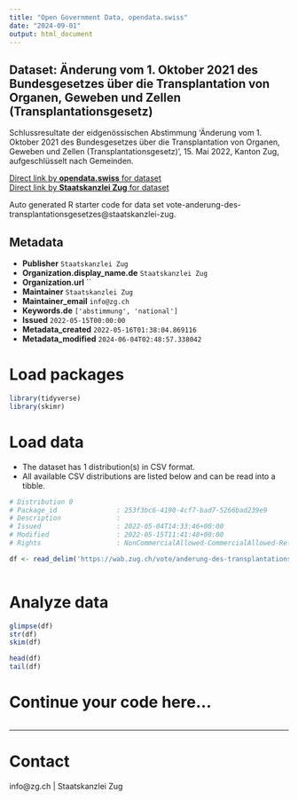 ```yaml
---
title: "Open Government Data, opendata.swiss"
date: "2024-09-01"
output: html_document
---
```


## Dataset: Änderung vom 1. Oktober 2021 des Bundesgesetzes über die Transplantation von Organen, Geweben und Zellen (Transplantationsgesetz)

Schlussresultate der eidgenössischen Abstimmung 'Änderung vom 1. Oktober 2021 des Bundesgesetzes über die Transplantation von Organen, Geweben und Zellen (Transplantationsgesetz)', 15. Mai 2022, Kanton Zug, aufgeschlüsselt nach Gemeinden.

[Direct link by **opendata.swiss** for dataset](https://opendata.swiss/de/dataset/anderung-vom-1-oktober-2021-des-bundesgesetzes-uber-die-transplantation-von-organen-geweben-und)<br>
[Direct link by **Staatskanzlei Zug** for dataset](https://wab.zug.ch/vote/anderung-des-transplantationsgesetzes/data)

Auto generated R starter code for data set vote-anderung-des-transplantationsgesetzes@staatskanzlei-zug.

## Metadata

- **Publisher** `Staatskanzlei Zug`
- **Organization.display_name.de** `Staatskanzlei Zug`
- **Organization.url** ``
- **Maintainer** `Staatskanzlei Zug`
- **Maintainer_email** `info@zg.ch`
- **Keywords.de** `['abstimmung', 'national']`
- **Issued** `2022-05-15T00:00:00`
- **Metadata_created** `2022-05-16T01:38:04.869116`
- **Metadata_modified** `2024-06-04T02:48:57.338042`


# Load packages

```r

library(tidyverse)
library(skimr)

```

# Load data

-   The dataset has 1 distribution(s) in CSV format.
-   All available CSV distributions are listed below and can be read into a tibble.

```r

# Distribution 0
# Package_id               : 253f3bc6-4190-4cf7-bad7-5266bad239e9
# Description              : 
# Issued                   : 2022-05-04T14:33:46+00:00
# Modified                 : 2022-05-15T11:41:48+00:00
# Rights                   : NonCommercialAllowed-CommercialAllowed-ReferenceRequired

df <- read_delim('https://wab.zug.ch/vote/anderung-des-transplantationsgesetzes/data-csv')



```

# Analyze data

```r

glimpse(df)
str(df)
skim(df)

head(df)
tail(df)

```

# Continue your code here...

```r

```

------------------------------------------------------------------------

# Contact

info@zg.ch | Staatskanzlei Zug
